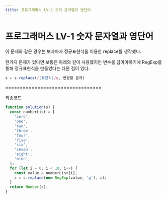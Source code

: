 ```yaml
---
title: 프로그래머스 LV-1 숫자 문자열과 영단어
---
```


# 프로그래머스 LV-1 숫자 문자열과 영단어

이 문제와 같은 경우는 보자마자 정규표현식을 이용한 replace를 생각했다.

한가지 문제가 있다면 보통은 아래와 같이 사용했지만 변수를 담아야하기에 RegExp를 통해 정규표현식을 만들었다는 다른 점이 있다.

```js
s = s.replace(/[표현식]/g, 변경할 문자)
```

=================================

최종코드

```js
function solution(s) {
  const numberList = [
    'zero',
    'one',
    'two',
    'three',
    'four',
    'five',
    'six',
    'seven',
    'eight',
    'nine',
  ];
  for (let i = 0; i < 10; i++) {
    const value = numberList[i];
    s = s.replace(new RegExp(value, 'g'), i);
  }
  return Number(s);
}
```
